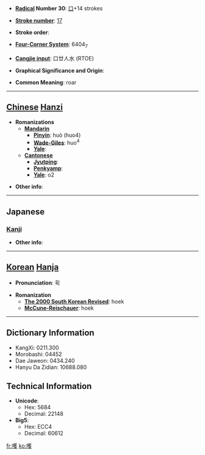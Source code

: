 * '''[[Wiktionary:Chinese radical index| Radical]] Number 30''': [[Wiktionary:Chinese radical index 口|口]]+14 strokes

* '''[[Wiktionary:Chinese total strokes index|Stroke number]]''': [[Wiktionary:Chinese total strokes index 17|17]]

* '''Stroke order''': 

* '''[[Wiktionary:Chinese four corner index|Four-Corner System]]''': 6404<sub>7</sub>

* '''[[Wiktionary:Chinese Cangjie index|Cangjie input]]''': 口廿人水 (RTOE)

* '''Graphical Significance and Origin''': 

* '''Common Meaning''': roar

----

== [[Chinese]] [[Hanzi]] ==

* '''Romanizations'''
** '''[[Mandarin]]'''
*** '''[[Pinyin]]''': huò (huo4)
*** '''[[Wade-Giles]]''': huo<sup>4</sup>
*** '''[[Yale]]''': 
** '''[[Cantonese]]'''
*** '''[[Jyutping]]''':
*** '''[[Penkyamp]]''': 
*** '''[[Yale]]''': o2

* '''Other info''': 

----

==Japanese==
===[[Kanji]]===
{{kanji|on readings=[[かく]] (kaku), [[わく]] (waku)
|kun readings=[[わめく]] (wameku), [[ああ]] (aa)
}}

* '''Other info''':  

----

== [[Korean]] [[Hanja]] ==

* '''Pronunciation''': 획

* '''Romanization'''
** '''[[The 2000 South Korean Revised Romanization|The 2000 South Korean Revised]]''': hoek
** '''[[McCune-Reischauer]]''': hoek

----

== Dictionary Information ==

* KangXi: 0211.300
* Morobashi: 04452
* Dae Jaweon: 0434.240
* Hanyu Da Zidian: 10688.080

== Technical Information ==

* '''Unicode''':
** Hex: 5684
** Decimal: 22148
* '''Big5''':
** Hex: ECC4
** Decimal: 60612

[[fr:嚄]]
[[ko:嚄]]
